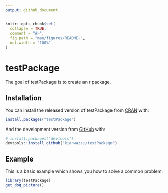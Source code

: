 ```yaml
---
output: github_document
---
```


<!-- README.md is generated from README.Rmd. Please edit that file -->

```r
knitr::opts_chunk$set(
  collapse = TRUE,
  comment = "#>",
  fig.path = "man/figures/README-",
  out.width = "100%"
)
```

# testPackage

<!-- badges: start -->
<!-- badges: end -->

The goal of testPackage is to create an r package.


## Installation

You can install the released version of testPackage from [CRAN](https://CRAN.R-project.org) with:

``` r
install.packages("testPackage")
```

And the development version from [GitHub](https://github.com/) with:

``` r
# install.packages("devtools")
devtools::install_github("kianwazzu/testPackage")
```
## Example

This is a basic example which shows you how to solve a common problem:

```r
library(testPackage)
get_dog_picture()
```



